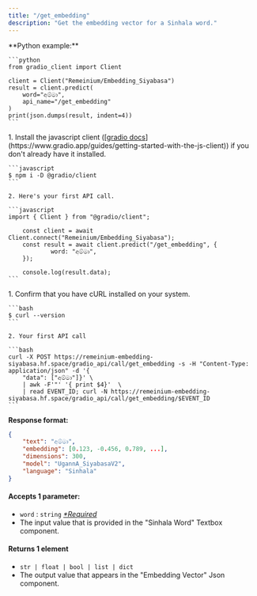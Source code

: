 ```yaml
---
title: "/get_embedding"
description: "Get the embedding vector for a Sinhala word."
---
```


<Tabs>
  <Tab title="Python">
    **Python example:**

    ```python
    from gradio_client import Client
    
    client = Client("Remeinium/Embedding_Siyabasa")
    result = client.predict(
        word="අම්මා",
        api_name="/get_embedding"
    )
    print(json.dumps(result, indent=4))
    ```
  </Tab>
  <Tab title="Javascript">
    1. Install the javascript client ([<u>gradio docs</u>](https://www.gradio.app/guides/getting-started-with-the-js-client)) if you don't already have it installed.

    ```javascript
    $ npm i -D @gradio/client
    ```

    2. Here's your first API call.

    ```javascript
    import { Client } from "@gradio/client";
    	
    	const client = await Client.connect("Remeinium/Embedding_Siyabasa");
    	const result = await client.predict("/get_embedding", { 		
    			word: "අම්මා", 
    	});
    
    	console.log(result.data);
    ```
  </Tab>
  <Tab title="cURL">
    1. Confirm that you have cURL installed on your system.

    ```bash
    $ curl --version
    ```

    2. Your first API call

    ```bash
    curl -X POST https://remeinium-embedding-siyabasa.hf.space/gradio_api/call/get_embedding -s -H "Content-Type: application/json" -d '{
    	"data": ["අම්මා"]}' \
    	| awk -F'"' '{ print $4}'  \
    	| read EVENT_ID; curl -N https://remeinium-embedding-siyabasa.hf.space/gradio_api/call/get_embedding/$EVENT_ID
    ```
  </Tab>
</Tabs>

**Response format:**

```json
{
    "text": "අම්මා",
    "embedding": [0.123, -0.456, 0.789, ...],
    "dimensions": 300,
    "model": "UgannA_SiyabasaV2",
    "language": "Sinhala"
}
```

#### **Accepts 1 parameter:**

- `word` : `string`  _<u>\*Required</u>_
- The input value that is provided in the "Sinhala Word" Textbox component.

#### **Returns 1 element**

- `str | float | bool | list | dict`
- The output value that appears in the "Embedding Vector" Json component.
